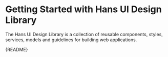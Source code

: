 
<Meta title="Getting Started" />

# Getting Started with Hans UI Design Library

The Hans UI Design Library is a collection of reusable components, styles, services, models and guidelines for building web applications.

<Markdown>{README}</Markdown>
